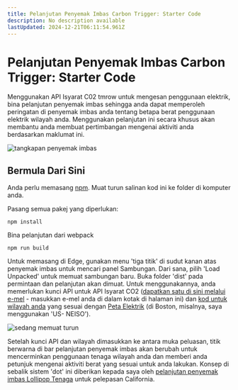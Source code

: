 ```yaml
---
title: Pelanjutan Penyemak Imbas Carbon Trigger: Starter Code
description: No description available
lastUpdated: 2024-12-21T06:11:54.961Z
---
```


# Pelanjutan Penyemak Imbas Carbon Trigger: Starter Code

Menggunakan API Isyarat C02 tmrow untuk mengesan penggunaan elektrik, bina pelanjutan penyemak imbas sehingga anda dapat memperoleh peringatan di penyemak imbas anda tentang betapa berat penggunaan elektrik wilayah anda. Menggunakan pelanjutan ini secara khusus akan membantu anda membuat pertimbangan mengenai aktiviti anda berdasarkan maklumat ini.

![tangkapan penyemak imbas](../../extension-screenshot.png)

## Bermula Dari Sini

Anda perlu memasang [npm](https://npmjs.com). Muat turun salinan kod ini ke folder di komputer anda.

Pasang semua pakej yang diperlukan:

```
npm install
```

Bina pelanjutan dari webpack

```
npm run build
```

Untuk memasang di Edge, gunakan menu 'tiga titik' di sudut kanan atas penyemak imbas untuk mencari panel Sambungan. Dari sana, pilih 'Load Unpacked' untuk memuat sambungan baru. Buka folder 'dist' pada permintaan dan pelanjutan akan dimuat. Untuk menggunakannya, anda memerlukan kunci API untuk API Isyarat CO2 ([dapatkan satu di sini melalui e-mel](https://www.co2signal.com/) - masukkan e-mel anda di dalam kotak di halaman ini) dan [kod untuk wilayah anda](http://api.electricitymap.org/v3/zones) yang sesuai dengan [Peta Elektrik](https://www.electricitymap.org/map) (di Boston, misalnya, saya menggunakan 'US- NEISO').

![sedang memuat turun](../../install-on-edge.png)

Setelah kunci API dan wilayah dimasukkan ke antara muka peluasan, titik berwarna di bar pelanjutan penyemak imbas akan berubah untuk mencerminkan penggunaan tenaga wilayah anda dan memberi anda petunjuk mengenai aktiviti berat yang sesuai untuk anda lakukan. Konsep di sebalik sistem 'dot' ini diberikan kepada saya oleh [pelanjutan penyemak imbas Lollipop Tenaga](https://energylollipop.com/) untuk pelepasan California.
